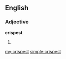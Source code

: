 ==English==

===Adjective===
'''crispest'''

# {{superlative of|crisp}}

[[my:crispest]]
[[simple:crispest]]